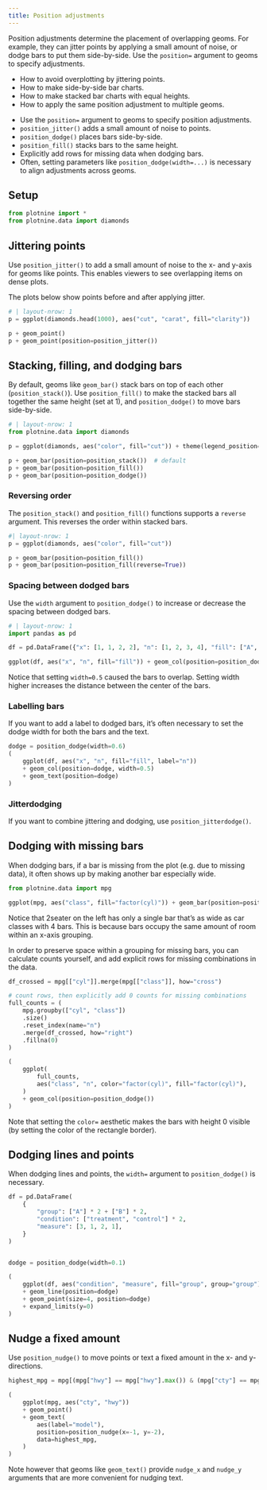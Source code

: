 ```yaml
---
title: Position adjustments
---
```


Position adjustments determine the placement of overlapping geoms. For example, they can jitter points by applying a small amount of noise, or dodge bars to put them side-by-side.
Use the `position=` argument to geoms to specify adjustments.

:::{.callout-tip title="You will learn"}
* How to avoid overplotting by jittering points.
* How to make side-by-side bar charts.
* How to make stacked bar charts with equal heights.
* How to apply the same position adjustment to multiple geoms.
:::

:::{.callout-note title="Key points" collapse="true"}
* Use the `position=` argument to geoms to specify position adjustments.
* `position_jitter()` adds a small amount of noise to points.
* `position_dodge()` places bars side-by-side.
* `position_fill()` stacks bars to the same height.
* Explicitly add rows for missing data when dodging bars.
* Often, setting parameters like `position_dodge(width=...)` is necessary to align adjustments across geoms.
:::


## Setup

```python
from plotnine import *
from plotnine.data import diamonds
```

## Jittering points

Use `position_jitter()` to add a small amount of noise to the x- and y-axis for geoms like points. This enables viewers to see overlapping items on dense plots.

The plots below show points before and after applying jitter.

```python
# | layout-nrow: 1
p = ggplot(diamonds.head(1000), aes("cut", "carat", fill="clarity"))

p + geom_point()
p + geom_point(position=position_jitter())
```

## Stacking, filling, and dodging bars

By default, geoms like `geom_bar()` stack bars on top of each other (`position_stack()`). Use `position_fill()` to make the stacked bars all together the same height (set at 1), and `position_dodge()` to move bars side-by-side.

```python
# | layout-nrow: 1
from plotnine.data import diamonds

p = ggplot(diamonds, aes("color", fill="cut")) + theme(legend_position="none")

p + geom_bar(position=position_stack())  # default
p + geom_bar(position=position_fill())
p + geom_bar(position=position_dodge())
```

### Reversing order

The `position_stack()` and `position_fill()` functions supports a `reverse` argument. This reverses the order within stacked bars.

```python
#| layout-nrow: 1
p = ggplot(diamonds, aes("color", fill="cut"))

p + geom_bar(position=position_fill())
p + geom_bar(position=position_fill(reverse=True))
```

### Spacing between dodged bars

Use the `width` argument to `position_dodge()` to increase or decrease the spacing between dodged bars.

```python
# | layout-nrow: 1
import pandas as pd

df = pd.DataFrame({"x": [1, 1, 2, 2], "n": [1, 2, 3, 4], "fill": ["A", "B"] * 2})

ggplot(df, aes("x", "n", fill="fill")) + geom_col(position=position_dodge(width=0.5))
```

Notice that setting `width=0.5` caused the bars to overlap. Setting width higher increases the distance between the center of the bars.

### Labelling bars

If you want to add a label to dodged bars, it's often necessary to set the dodge width for both the bars and the text.

```python
dodge = position_dodge(width=0.6)
(
    ggplot(df, aes("x", "n", fill="fill", label="n"))
    + geom_col(position=dodge, width=0.5)
    + geom_text(position=dodge)
)
```

### Jitterdodging

If you want to combine jittering and dodging, use `position_jitterdodge()`. 

## Dodging with missing bars

When dodging bars, if a bar is missing from the plot (e.g. due to missing data), it often shows up by making another bar especially wide.

```python
from plotnine.data import mpg

ggplot(mpg, aes("class", fill="factor(cyl)")) + geom_bar(position=position_dodge())
```

Notice that 2seater on the left has only a single bar that's as wide as car classes with 4 bars. This is because bars occupy the same amount of room within an x-axis grouping.

In order to preserve space within a grouping for missing bars, you can calculate counts yourself, and add explicit rows for missing combinations in the data.

```python
df_crossed = mpg[["cyl"]].merge(mpg[["class"]], how="cross")

# count rows, then explicitly add 0 counts for missing combinations
full_counts = (
    mpg.groupby(["cyl", "class"])
    .size()
    .reset_index(name="n")
    .merge(df_crossed, how="right")
    .fillna(0)
)

(
    ggplot(
        full_counts,
        aes("class", "n", color="factor(cyl)", fill="factor(cyl)"),
    )
    + geom_col(position=position_dodge())
)
```

Note that setting the `color=` aesthetic makes the bars with height 0 visible (by setting the color of the rectangle border).

## Dodging lines and points

When dodging lines and points, the `width=` argument to `position_dodge()` is necessary.




```python
df = pd.DataFrame(
    {
        "group": ["A"] * 2 + ["B"] * 2,
        "condition": ["treatment", "control"] * 2,
        "measure": [3, 1, 2, 1],
    }
)


dodge = position_dodge(width=0.1)

(
    ggplot(df, aes("condition", "measure", fill="group", group="group"))
    + geom_line(position=dodge)
    + geom_point(size=4, position=dodge)
    + expand_limits(y=0)
)
```

## Nudge a fixed amount

Use `position_nudge()` to move points or text a fixed amount in the x- and y-directions.


```python
highest_mpg = mpg[(mpg["hwy"] == mpg["hwy"].max()) & (mpg["cty"] == mpg["cty"].max())]

(
    ggplot(mpg, aes("cty", "hwy"))
    + geom_point()
    + geom_text(
        aes(label="model"),
        position=position_nudge(x=-1, y=-2),
        data=highest_mpg,
    )
)
```

Note however that geoms like `geom_text()` provide `nudge_x` and `nudge_y` arguments that are more convenient for nudging text.